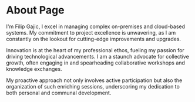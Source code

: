 # About Page

I'm Filip Gajic, I excel in managing complex on-premises and cloud-based systems. My commitment to project excellence is unwavering, as I am constantly on the lookout for cutting-edge improvements and upgrades.  

Innovation is at the heart of my professional ethos, fueling my passion for driving technological advancements. I am a staunch advocate for collective growth, often engaging in and spearheading collaborative workshops and knowledge exchanges.  

My proactive approach not only involves active participation but also the organization of such enriching sessions, underscoring my dedication to both personal and communal development.  
